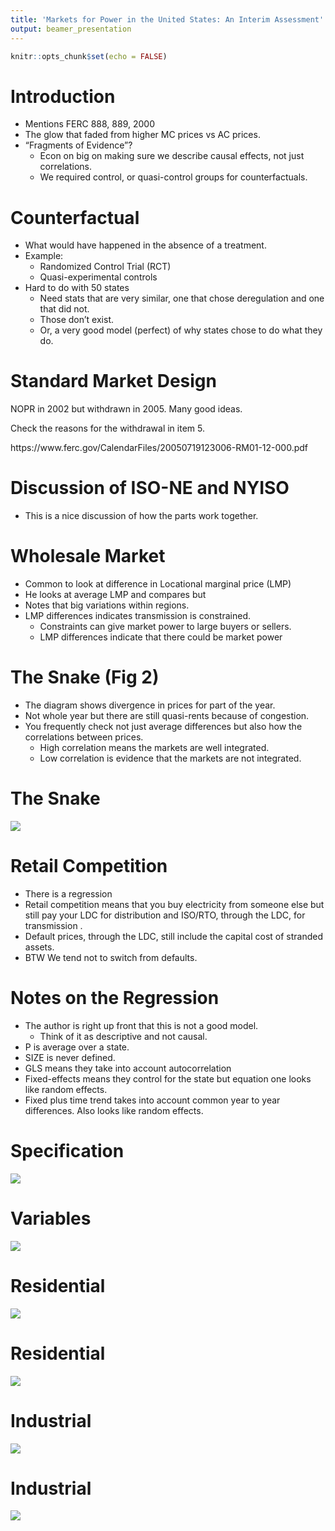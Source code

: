 ```yaml
---
title: 'Markets for Power in the United States: An Interim Assessment'
output: beamer_presentation
---
```


```r
knitr::opts_chunk$set(echo = FALSE)
```

# Introduction

+ Mentions FERC 888, 889, 2000
+ The glow that faded from higher MC prices vs AC prices.
+ "Fragments of Evidence"?
    + Econ on big on making sure we describe causal effects, not just correlations.
    + We required control, or quasi-control groups for counterfactuals.
    
# Counterfactual

+ What would have happened in the absence of a treatment.
+ Example:
    + Randomized Control Trial (RCT)
    + Quasi-experimental controls
+ Hard to do with 50 states
    + Need stats that are very similar, one that chose deregulation and one that did not.
    + Those don't exist.
    + Or, a very good model (perfect) of why states chose to do what they do.
    
# Standard Market Design

NOPR in 2002 but withdrawn in 2005.  Many good ideas.

Check the reasons for the withdrawal in item 5.

https://www.ferc.gov/CalendarFiles/20050719123006-RM01-12-000.pdf


# Discussion of ISO-NE and NYISO

+ This is a nice discussion of how the parts work together.

# Wholesale Market

+ Common to look at difference in Locational marginal price (LMP)
+ He looks at average LMP and compares but
+ Notes that big variations within regions.
+ LMP differences indicates transmission is constrained.
    + Constraints can give market power to large buyers or sellers.
    + LMP differences indicate that there could be market power
    
# The Snake (Fig 2)

+ The diagram shows divergence in prices for part of the year.
+ Not whole year but there are still quasi-rents because of congestion.
+ You frequently check not  just average differences but also how the correlations between prices.
    + High correlation means the markets are well integrated.
    + Low correlation is evidence that the markets are not integrated.


# The Snake

![](TheSnake.PNG)
    

# Retail Competition

+ There is a regression
+ Retail competition means that you buy electricity from someone else but still pay your LDC for distribution and ISO/RTO, through the LDC, for transmission .
+ Default prices, through the LDC, still include the capital cost of stranded assets.
+ BTW We tend not to switch from defaults.

# Notes on the Regression   

+ The author is right up front that this is not a good model.
    + Think of it as descriptive and not causal.
+ P is average over a state.
+ SIZE is never defined.
+ GLS means they take into account autocorrelation
+ Fixed-effects means they control for the state but equation one looks like random effects.
+ Fixed plus time trend  takes into account common year to year differences. Also looks like random effects.

# Specification

![](MetricsSpec1.PNG)

# Variables

![](MetricsSpec2.PNG)

# Residential 

![](PreResults.PNG)

# Residential

![](PostResults.PNG)

# Industrial

![](IndustrialPre.PNG)

# Industrial

![](IndustrialPost.PNG)

